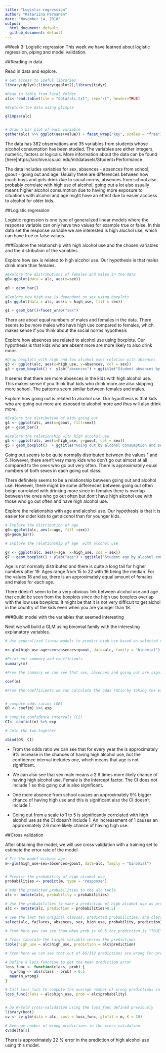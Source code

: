 ```yaml
---
title: "Logistic regression"
author: "Katariina Parnanen"
date: "November 14, 2018"
output:
  html_document: default
  github_document: default
---
```

#Week 3: Logistic regression
This week we have learned about logistic regression, piping and model validation. 

##Reading in data

Read in data and explore.
```r
# Get access to useful libraries
library(dplyr);library(ggplot2);library(tidyr)

#Read in table from local folder
alc<-read.table(file = "data/alc.txt", sep="\t", header=TRUE)

#Explore the data using glimpse

glimpse(alc)


# Draw a bar plot of each variable
gather(alc) %>% ggplot(aes(value)) + facet_wrap("key", scales = "free") + geom_bar()

```

The data has 382 observations and 35 variables from students whose alcohol consumption has been studied. The variables are either integers, numeric, factors or logicals. More information about the data can be found [here]https://archive.ics.uci.edu/ml/datasets/Student+Performance.

The data includes variables for sex, absences - absences from school, goout - going out and age. Usually there are differences between how much boys and girls drink due to social norms, absences from school also probably correlate with high use of alcohol, going out a lot also usually means higher alcohol consumption due to having more exposure to situations with alcohol and age might have an effect due to easier acccess to alcohol for older kids.

##Logistic regression

Logistic regression is one type of generalized linear models where the response variable can only have two values for example true or false. In this data set the response variable we are interested is high alochol use, which can have true or false values.

###Explore the relationship with high alcohol use and the chosen variables and the distribution of the variables

Explore how sex is related to high alcohol use. Our hypothesis is that males drink more than females.
```r
#Explore the distributions of females and males in the data
g0<-ggplot(data = alc, aes(x=sex))

g0 + geom_bar()

#Explore how high use is dependent on sex using barplots
g1<-ggplot(data = alc, aes(x = high_use, fill = sex))

g1 + geom_bar()+facet_wrap("sex")
```
There are about equal numbers of males and females in the data. There seems to be more males who have high use compared to females, which makes sense if you think about the social norms hypothesis

Explore how absences are related to alcohol use using boxplots. Our hypothesis is that kids who are absent more are more likely to also drink more.

```r
#Draw boxplots with high and low alcohol uses relation with absences
g3 <- ggplot(alc, aes(x=high_use, y=absences, col = sex))
g3 + geom_boxplot() +  ylab("absences") + ggtitle("Student absences by alcohol consumption and sex")

```

It seems that there are more absences in the kids with high alcohol use. This makes sense if you think that kids who drink more are also skipping more school. The patterns seem similar between females and males.

Explore how going out is related to alcohol use. Our hypothesis is that kids who are going out more are exposed to alcohol more and thus will also drink more.

```r
#Explore the distibution of kids going out
g4 <- ggplot(alc, aes(x=goout, fill=sex))
g4 + geom_bar()

#Explore the relationship with high alcohol use
g5 <- ggplot(alc, aes(x=high_use, y=goout, col = sex))
g5 + geom_boxplot()  + ggtitle("Going out by alcohol consumption and sex")
```
Going out seems to be quite normally distributed between the values 1 and 5. However, there aren't very many kids who don't go out almost at all compared to the ones who go out very often. There is approximately equal numbers of both sexes in each going out class.

There definitely seems to be a relationship between going out and alcohol use. However, there might be some differences between going out often beign correlated with drinking more since in females there is overlap between the ones who go out often but don't have high alcohol use with those who go out often and have high alcohol use.

Explore the relationship with age and alcohol use. Our hypothesis is that it is easier for older kids to get alcohol than for younger kids.

```r

# Explore the distribution of age
g6<-ggplot(alc, aes(x=age, fill =sex))
g6+geom_bar()

# Explore the relationship of age  with alcohol use

g7 <- ggplot(alc, aes(y=age, x=high_use, col = sex))
g7 + geom_boxplot() + ylab("age") + ggtitle("Student age by alcohol consumption and sex")
```
Age is not normally distributed and there is quite a long tail for higher numbers after 19. Ages range from 15 to 22 with 16 being the median. For the values 18 and up, there is an approximately equal amount of females and males for each age.

There doesn't seem to be a very obvious link between alcohol use and age that could be seen from the boxplots since the high use boxplots overlap with the low use bowplots. It might be that it is not very difficult to get alchol in the country of the kids even when you are younger than 18.


###Build model with the variables that seemed interesting

Next we will build a GLM using binomial family with the interesting explanatory variables.
```r
# Use generalized linear models to predict high use based on selected variables

m<-glm(high_use~age+sex+absences+goout, data=alc, family = "binomial")

#Print out summary and coefficients
summary(m)

#From the summary we can see that sex, absences and going out are significantly correlated with high alcohol use

coef(m)

#From the coefficients we can calculate the odds ratio by taking the exponent function of the estimate


# compute odds ratios (OR)
OR <- coef(m) %>% exp

# compute confidence intervals (CI)
CI<- confint(m) %>% exp

# Join the two together

cbind(OR, CI)


```
* From the odds ratio we can see that for every year the is approximately 9% increase in the chances of having high alcohol use, but the confidence interval includes one, which means that age is not significant.

* We can also see that sex male means a 2.6 times more likely chance of having high alcohol use. Female is the intercept factor. The CI does not include 1 so this going out is also significant.

* One more absence from school causes an approximately 9% bigger chance of having high use and this is significant also the CI doesn't include 1.

* Going out from a scale to 1 to 5 is significantly correlated with high alcohol use as the CI doesn't include 1. An increasement of 1 causes an approximately 2.6 more likely chance of having high use.

##Cross validation

After obtaining the model, we will use cross validation with a training set to estimate the error rate of the model.

```r

# Fit the model without age
m<-glm(high_use~sex+absences+goout, data=alc, family = "binomial")


# Predict the probability of high alcohol use
probabilities <- predict(m, type = "response")

# Add the predicted probabilities to the alc table
alc <- mutate(alc, probability = probabilities)

# Use the probabilities to make a prediction of high alcohol use as probabilitites instead of odds
alc <- mutate(alc, prediction = probabilities>0.5)

# See the last ten original classes, predicted probabilities, and class predictions
select(alc, failures, absences, sex, high_use, probability, prediction) %>% tail(10)

# From here you can see than when prob is >0.5 the prediction is "TRUE"

# Cross tabulate the target variable versus the predictions
table(high_use = alc$high_use, prediction = alc$prediction)

# From here we can see that out of 65/318 predictions are wrong for predicted low alcohol use and 15/64 are wrong for the prediction of high alcohol use.

# Define a loss function to get the mean prediction error
loss_func <- function(class, prob) {
  n_wrong <- abs(class - prob) > 0.5
  mean(n_wrong)
}

# Call loss_func to compute the average number of wrong predictions in the (training) data
loss_func(class = alc$high_use, prob = alc$probability)


# Do K-fold cross-validation using the loss_func defined previously
library(boot)
cv <- cv.glm(data = alc, cost = loss_func, glmfit = m, K = 10)

# Average number of wrong predictions in the cross validation
cv$delta[1]

```

There is approximately 22 % error in the prediction of high alcohol use using this model.


